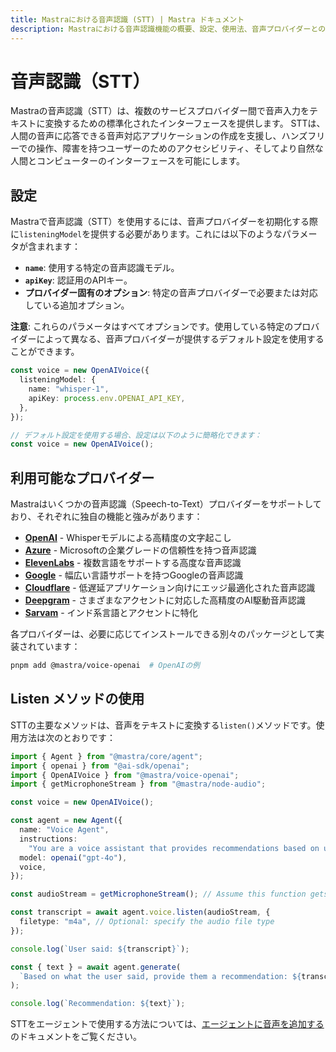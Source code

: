 ```yaml
---
title: Mastraにおける音声認識 (STT) | Mastra ドキュメント
description: Mastraにおける音声認識機能の概要、設定、使用法、音声プロバイダーとの統合について。
---
```


# 音声認識（STT）

Mastraの音声認識（STT）は、複数のサービスプロバイダー間で音声入力をテキストに変換するための標準化されたインターフェースを提供します。
STTは、人間の音声に応答できる音声対応アプリケーションの作成を支援し、ハンズフリーでの操作、障害を持つユーザーのためのアクセシビリティ、そしてより自然な人間とコンピューターのインターフェースを可能にします。

## 設定

Mastraで音声認識（STT）を使用するには、音声プロバイダーを初期化する際に`listeningModel`を提供する必要があります。これには以下のようなパラメータが含まれます：

- **`name`**: 使用する特定の音声認識モデル。
- **`apiKey`**: 認証用のAPIキー。
- **プロバイダー固有のオプション**: 特定の音声プロバイダーで必要または対応している追加オプション。

**注意**: これらのパラメータはすべてオプションです。使用している特定のプロバイダーによって異なる、音声プロバイダーが提供するデフォルト設定を使用することができます。

```typescript
const voice = new OpenAIVoice({
  listeningModel: {
    name: "whisper-1",
    apiKey: process.env.OPENAI_API_KEY,
  },
});

// デフォルト設定を使用する場合、設定は以下のように簡略化できます：
const voice = new OpenAIVoice();
```

## 利用可能なプロバイダー

Mastraはいくつかの音声認識（Speech-to-Text）プロバイダーをサポートしており、それぞれに独自の機能と強みがあります：

- [**OpenAI**](/reference/voice/openai/) - Whisperモデルによる高精度の文字起こし
- [**Azure**](/reference/voice/azure/) - Microsoftの企業グレードの信頼性を持つ音声認識
- [**ElevenLabs**](/reference/voice/elevenlabs/) - 複数言語をサポートする高度な音声認識
- [**Google**](/reference/voice/google/) - 幅広い言語サポートを持つGoogleの音声認識
- [**Cloudflare**](/reference/voice/cloudflare/) - 低遅延アプリケーション向けにエッジ最適化された音声認識
- [**Deepgram**](/reference/voice/deepgram/) - さまざまなアクセントに対応した高精度のAI駆動音声認識
- [**Sarvam**](/reference/voice/sarvam/) - インド系言語とアクセントに特化

各プロバイダーは、必要に応じてインストールできる別々のパッケージとして実装されています：

```bash
pnpm add @mastra/voice-openai  # OpenAIの例
```

## Listen メソッドの使用

STTの主要なメソッドは、音声をテキストに変換する`listen()`メソッドです。使用方法は次のとおりです：

```typescript
import { Agent } from "@mastra/core/agent";
import { openai } from "@ai-sdk/openai";
import { OpenAIVoice } from "@mastra/voice-openai";
import { getMicrophoneStream } from "@mastra/node-audio";

const voice = new OpenAIVoice();

const agent = new Agent({
  name: "Voice Agent",
  instructions:
    "You are a voice assistant that provides recommendations based on user input.",
  model: openai("gpt-4o"),
  voice,
});

const audioStream = getMicrophoneStream(); // Assume this function gets audio input

const transcript = await agent.voice.listen(audioStream, {
  filetype: "m4a", // Optional: specify the audio file type
});

console.log(`User said: ${transcript}`);

const { text } = await agent.generate(
  `Based on what the user said, provide them a recommendation: ${transcript}`,
);

console.log(`Recommendation: ${text}`);
```

STTをエージェントで使用する方法については、[エージェントに音声を追加する](../agents/adding-voice.mdx)のドキュメントをご覧ください。
